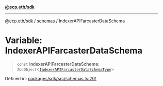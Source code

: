 [**@ecp.eth/sdk**](/sdk-reference/index.mdx)

***

[@ecp.eth/sdk](/sdk-reference/index.mdx) / [schemas](/sdk-reference/schemas/index.mdx) / IndexerAPIFarcasterDataSchema

# Variable: IndexerAPIFarcasterDataSchema

> `const` **IndexerAPIFarcasterDataSchema**: `ZodObject`\<[`IndexerAPIFarcasterDataSchemaType`](/sdk-reference/schemas/type-aliases/IndexerAPIFarcasterDataSchemaType.mdx)\>

Defined in: [packages/sdk/src/schemas.ts:201](https://github.com/ecp-eth/comments-monorepo/blob/main/packages/sdk/src/schemas.ts#L201)
